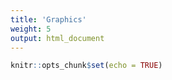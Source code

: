 ```yaml
---
title: 'Graphics'
weight: 5
output: html_document
---
```


```r
knitr::opts_chunk$set(echo = TRUE)
```
